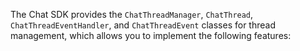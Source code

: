 <PlatformWrapper platform="flutter">

The Chat SDK provides the `ChatThreadManager`, `ChatThread`, `ChatThreadEventHandler`, and `ChatThreadEvent` classes for thread management, which allows you to implement the following features:

</PlatformWrapper>